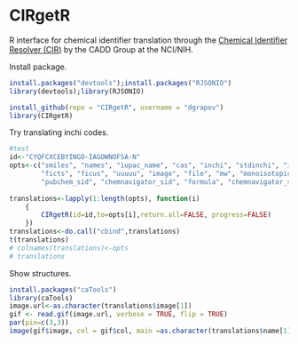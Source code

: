 CIRgetR
=======

R interface for chemical identifier translation through the [Chemical Identifier Resolver (CIR)](http://cactus.nci.nih.gov/chemical/structure) by the CADD Group at the NCI/NIH.

Install package.
```r
install.packages("devtools");install.packages("RJSONIO")
library(devtools);library(RJSONIO)

install_github(repo = "CIRgetR", username = "dgrapov")
library(CIRgetR)
```

Try translating inchi codes.
```r
#test
id<-"CYQFCXCEBYINGO-IAGOWNOFSA-N"
opts<-c("smiles", "names", "iupac_name", "cas", "inchi", "stdinchi", "inchikey", "stdinchikey",
		"ficts", "ficus", "uuuuu", "image", "file", "mw", "monoisotopic_mass","chemspider_id",
		"pubchem_sid", "chemnavigator_sid", "formula", "chemnavigator_sid")		
		
translations<-lapply(1:length(opts), function(i)
	{
		CIRgetR(id=id,to=opts[i],return.all=FALSE, progress=FALSE)
	})
translations<-do.call("cbind",translations)
t(translations)
# colnames(translations)<-opts
# translations
```

Show structures.
```r
install.packages("caTools")
library(caTools)
image.url<-as.character(translations$image[1])
gif <- read.gif(image.url, verbose = TRUE, flip = TRUE)
par(pin=c(3,3))
image(gif$image, col = gif$col, main =as.character(translations$name[1]), frame.plot=FALSE,xaxt="n", yaxt="n") 

```
